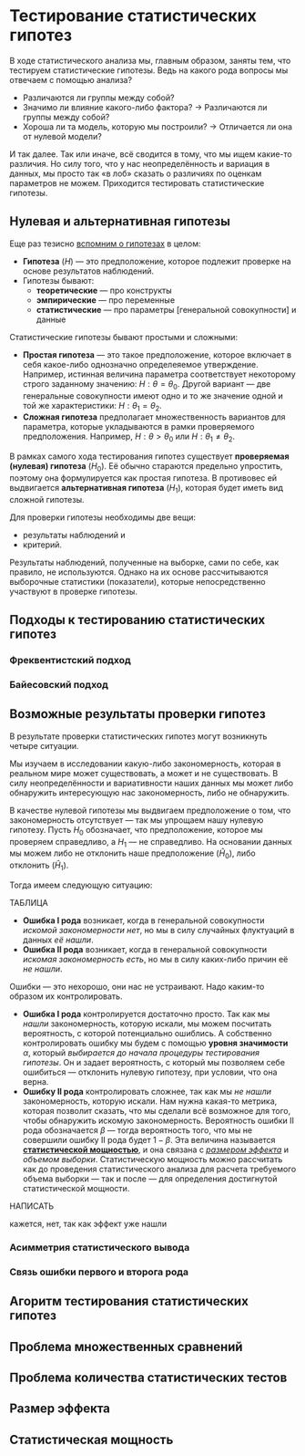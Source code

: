 # Тестирование статистических гипотез {#stats-testing}

В ходе статистического анализа мы, главным образом, заняты тем, что тестируем статистические гипотезы. Ведь на какого рода вопросы мы отвечаем с помощью анализа?

- Различаются ли группы между собой?
- Значимо ли влияние какого-либо фактора? → Различаются ли группы между собой?
- Хороша ли та модель, которую мы построили? → Отличается ли она от нулевой модели?

И так далее. Так или иначе, всё сводится в тому, что мы ищем какие-то различия. Но силу того, что у нас неопределённость и вариация в данных, мы просто так «в лоб» сказать о различиях по оценкам параметров не можем. Приходится тестировать статистические гипотезы.

## Нулевая и альтернативная гипотезы {#stats-testing-hyotheses}

Еще раз тезисно [вспомним о гипотезах](#stats-hypotheses) в целом:

- **Гипотеза** ($H$) --- это предположение, которое подлежит проверке на основе результатов наблюдений.
- Гипотезы бывают:
    - **теоретические** --- про конструкты
    - **эмпирические** --- про переменные
    - **статистические** --- про параметры [генеральной совокупности] и данные

Статистические гипотезы бывают простыми и сложными:

- **Простая гипотеза** --- это такое предположение, которое включает в себя какое-либо однозначно определеяемое утверждение. Например, истинная величина параметра соответствует некоторому строго заданному значению: $H : \theta = \theta_0$. Другой вариант --- две генеральные совокупности имеют одно и то же значение одной и той же характеристики: $H : \theta_1 = \theta_2$.
- **Сложная гипотеза** предполагает множественность вариантов для параметра, которые укладываются в рамки проверяемого предположения. Например, $H : \theta > \theta_0$ или $H : \theta_1 \neq \theta_2$.

В рамках самого хода тестирования гипотез существует **проверяемая (нулевая) гипотеза** ($H_0$). Её обычно стараются предельно упростить, поэтому она формулируется как простая гипотеза. В противовес ей выдвигается **альтернативная гипотеза** ($H_1$), которая будет иметь вид сложной гипотезы.

Для проверки гипотезы необходимы две вещи:

- результаты наблюдений и
- критерий.

Результаты наблюдений, полученные на выборке, сами по себе, как правило, не используются. Однако на их основе рассчитываются выборочные статистики (показатели), которые непосредственно участвуют в проверке гипотезы.


## Подходы к тестированию статистических гипотез {#stats-testing-approaches}

### Фреквентистский подход {#stats-testing-nhst}

### Байесовский подход {#stats-testing-bayes}

## Возможные результаты проверки гипотез {#stats-testing-results}

В результате проверки статистических гипотез могут возникнуть четыре ситуации.

Мы изучаем в исследовании какую-либо закономерность, которая в реальном мире может существовать, а может и не существовать. В силу неопределённости и вариативности наших данных мы может либо обнаружить интересующую нас закономерность, либо не обнаружить.

В качестве нулевой гипотезы мы выдвигаем предположение о том, что закономерность отсутствует --- так мы упрощаем нашу нулевую гипотезу. Пусть $H_0$ обозначает, что предположение, которое мы проверяем справедливо, а $H_1$ --- не справедливо. На основании данных мы можем либо не отклонить наше предположение ($\hat H_0$), либо отклонить ($\hat H_1$).

Тогда имеем следующую ситуацию:

ТАБЛИЦА

- **Ошибка I рода** возникает, когда в генеральной совокупности _искомой закономерности нет_, но мы в силу случайных флуктуаций в данных _её нашли_.
- **Ошибка II рода** возникает, когда в генеральной совокупности _искомая закономерность есть_, но мы в силу каких-либо причин её _не нашли_.

Ошибки --- это нехорошо, они нас не устраивают. Надо каким-то образом их контролировать.

- **Ошибка I рода** контролируется достаточно просто. Так как мы _нашли_ закономерность, которую искали, мы можем посчитать вероятность, с которой потенциально ошиблись. А собственно контролировать ошибку мы будем с помощью **уровня значимости** $\alpha$, который _выбирается до начала процедуры тестирования гипотезы_. Он и задает вероятность, с который мы позволяем себе ошибиться — отклонить нулевую гипотезу, при условии, что она верна.
- **Ошибку II рода** контролировать сложнее, так как мы _не нашли_ закономерность, которую искали. Нам нужна какая-то метрика, которая позволит сказать, что мы сделали всё возможное для того, чтобы обнаружить искомую закономерность. Вероятность ошибки II рода обозначается $\beta$ --- тогда вероятность того, что мы не совершили ошибку II рода будет $1 - \beta$. Эта величина называется [**статистической мощностью**](#stats-testing-effect-size), и она связана с [_размером эффекта_](#stats-testing-effect-size) и _объемом выборки_. Статистическую мощность можно рассчитать как до проведения статистического анализа  для расчета требуемого объема выборки --- так и после --- для определения достигнутой статистической мощности.

::: {.callout-note title="Нужная ли нам достигнутая статистическая мощность?"}
НАПИСАТЬ

кажется, нет, так как эффект уже нашли
:::





### Асимметрия статистического вывода {#stats-testing-asymmetry}

### Связь ошибки первого и второга рода {#stats-testing-errors-connection}


## Агоритм тестирования статистических гипотез {#stats-testing-algorithm}


## Проблема множественных сравнений {#stats-testing-multiple-comparisons}

## Проблема количества статистических тестов {#stats-testing-multiple-testing}


## Размер эффекта {#stats-testing-effect-size}


## Статистическая мощность {#stats-testing-power}

